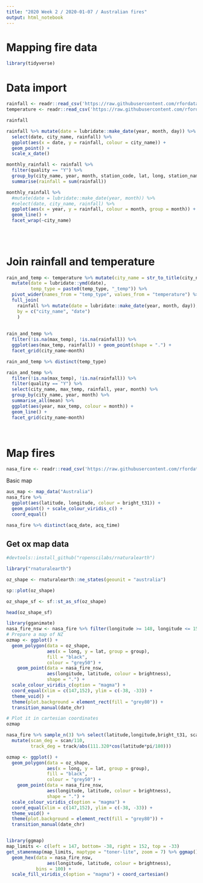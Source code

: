 ```yaml
---
title: "2020 Week 2 / 2020-01-07 / Australian fires"
output: html_notebook
---
```


# Mapping fire data

```r
library(tidyverse)
```

# Data import

```r
rainfall <- readr::read_csv('https://raw.githubusercontent.com/rfordatascience/tidytuesday/master/data/2020/2020-01-07/rainfall.csv')
temperature <- readr::read_csv('https://raw.githubusercontent.com/rfordatascience/tidytuesday/master/data/2020/2020-01-07/temperature.csv')

```

```r
rainfall

rainfall %>% mutate(date = lubridate::make_date(year, month, day)) %>%
  select(date, city_name, rainfall) %>%
  ggplot(aes(x = date, y = rainfall, colour = city_name)) +
  geom_point() +
  scale_x_date()

monthly_rainfall <- rainfall %>% 
  filter(quality == "Y") %>%
  group_by(city_name, year, month, station_code, lat, long, station_name) %>%
  summarise(rainfall = sum(rainfall))

monthly_rainfall %>%
  #mutate(date = lubridate::make_date(year, month)) %>%
  #select(date, city_name, rainfall) %>%
  ggplot(aes(x = year, y = rainfall, colour = month, group = month)) +
  geom_line() +
  facet_wrap(~city_name)
  
  
  
```
# Join rainfall and temperature

```r

rain_and_temp <- temperature %>% mutate(city_name = str_to_title(city_name)) %>%
  mutate(date = lubridate::ymd(date),
         temp_type = paste0(temp_type, "_temp")) %>%
  pivot_wider(names_from = "temp_type", values_from = "temperature") %>%
  full_join(
    rainfall %>% mutate(date = lubridate::make_date(year, month, day)),
    by = c("city_name", "date")
    )
  
  
rain_and_temp %>% 
  filter(!is.na(max_temp), !is.na(rainfall)) %>%
  ggplot(aes(max_temp, rainfall)) + geom_point(shape = ".") +
  facet_grid(city_name~month)

rain_and_temp %>% distinct(temp_type)
```


```r
rain_and_temp %>%
  filter(!is.na(max_temp), !is.na(rainfall)) %>%
  filter(quality == "Y") %>%
  select(city_name, max_temp, rainfall, year, month) %>%
  group_by(city_name, year, month) %>%
  summarise_all(mean) %>%
  ggplot(aes(year, max_temp, colour = month)) +
  geom_line() +
  facet_grid(city_name~month)
           
  
```
# Map fires
```r
nasa_fire <- readr::read_csv('https://raw.githubusercontent.com/rfordatascience/tidytuesday/master/data/2020/2020-01-07/MODIS_C6_Australia_and_New_Zealand_7d.csv')

```

Basic map

```r

aus_map <- map_data("Australia")
nasa_fire %>% 
  ggplot(aes(latitude, longitude, colour = bright_t31)) + 
  geom_point() + scale_colour_viridis_c() +
  coord_equal()

nasa_fire %>% distinct(acq_date, acq_time)
```
## Get ox map data

```r
#devtools::install_github("ropenscilabs/rnaturalearth")

library("rnaturalearth")

oz_shape <- rnaturalearth::ne_states(geounit = "australia")

sp::plot(oz_shape)

oz_shape_sf <- sf::st_as_sf(oz_shape)

head(oz_shape_sf)
```

```r
library(gganimate)
nasa_fire_nsw <- nasa_fire %>% filter(longitude >= 148, longitude <= 155, latitude <= -30, latitude >= -40) %>% filter(daynight =="D") %>% mutate(date_chr = as.character(acq_date))
# Prepare a map of NZ
ozmap <- ggplot() +
  geom_polygon(data = oz_shape, 
               aes(x = long, y = lat, group = group),
               fill = "black", 
               colour = "grey50") +
    geom_point(data = nasa_fire_nsw, 
               aes(longitude, latitude, colour = brightness), 
               shape = ".") + 
  scale_colour_viridis_c(option = "magma") +
  coord_equal(xlim = c(147,152), ylim = c(-38, -33)) +
  theme_void() +
  theme(plot.background = element_rect(fill = "grey80")) +
  transition_manual(date_chr)

# Plot it in cartesian coordinates
ozmap

nasa_fire %>% sample_n(3) %>% select(latitude,longitude,bright_t31, scan, track) %>%
  mutate(scan_deg = scan/110,
         track_deg = track/abs(111.320*cos(latitude*pi/180))) 

ozmap <- ggplot() +
  geom_polygon(data = oz_shape, 
               aes(x = long, y = lat, group = group),
               fill = "black", 
               colour = "grey50") +
    geom_point(data = nasa_fire_nsw, 
               aes(longitude, latitude, colour = brightness), 
               shape = ".") + 
  scale_colour_viridis_c(option = "magma") +
  coord_equal(xlim = c(147,152), ylim = c(-38, -33)) +
  theme_void() +
  theme(plot.background = element_rect(fill = "grey80")) +
  transition_manual(date_chr)



```

```r
library(ggmap)
map_limits <- c(left = 147, bottom= -38, right = 152, top = -33)
get_stamenmap(map_limits, maptype = "toner-lite", zoom = 7) %>% ggmap() +
  geom_hex(data = nasa_fire_nsw, 
               aes(longitude, latitude, colour = brightness),
           bins = 100) + 
  scale_fill_viridis_c(option = "magma") + coord_cartesian()
  
```
    

